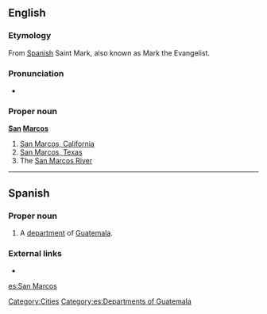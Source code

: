 {{wikipedia}}
==English==

===Etymology===
From [[Spanish]] Saint Mark, also known as Mark the Evangelist.

===Pronunciation===
* {{a|US}} {{IPA|/sæn ˈmɑrkəs/}}

===Proper noun===
'''[[San]] [[Marcos]]'''

# [[w:San Marcos, California|San Marcos, California]]
# [[w:San Marcos, Texas|San Marcos, Texas]]
# The [[w:San Marcos River|San Marcos River]]

[[Category:Cities]]

----
==Spanish==

===Proper noun===
{{es-proper noun}}

# A [[department]] of [[Guatemala]].

===External links===
*{{pedialite|lang=es|San Marcos (Guatemala)}}

[[Category:es:Departments of Guatemala]]

[[es:San Marcos]]